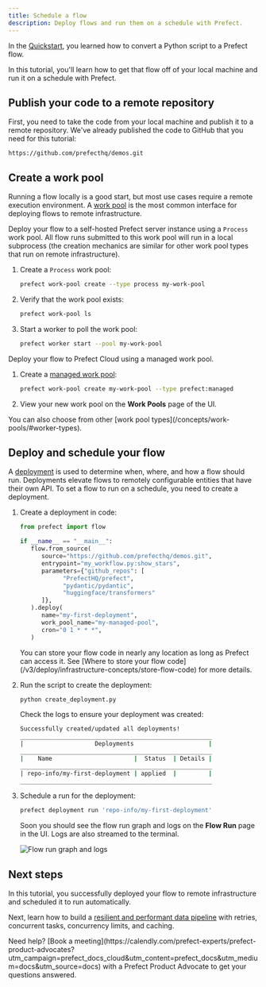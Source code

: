```yaml
---
title: Schedule a flow
description: Deploy flows and run them on a schedule with Prefect.
---
```


In the [Quickstart](/v3/get-started/quickstart), you learned how to convert a Python script to a Prefect flow.

In this tutorial, you'll learn how to get that flow off of your local machine and run it on a schedule with Prefect.

## Publish your code to a remote repository

First, you need to take the code from your local machine and publish it to a remote repository.
We've already published the code to GitHub that you need for this tutorial:

```
https://github.com/prefecthq/demos.git
```

## Create a work pool

Running a flow locally is a good start, but most use cases require a remote execution environment.
A [work pool](/v3/deploy/infrastructure-concepts/work-pools/) is the most common interface for deploying flows to remote infrastructure.

<Tabs>
  <Tab title="Self-hosted">

Deploy your flow to a self-hosted Prefect server instance using a `Process` work pool.
All flow runs submitted to this work pool will run in a local subprocess (the creation mechanics are similar for other work pool types that run on remote infrastructure).

1. Create a `Process` work pool:

   ```bash
   prefect work-pool create --type process my-work-pool
   ```

1. Verify that the work pool exists:

   ```bash
   prefect work-pool ls
   ```

1. Start a worker to poll the work pool:

   ```bash
   prefect worker start --pool my-work-pool
   ```

  </Tab>
  <Tab title="Prefect Cloud">
Deploy your flow to Prefect Cloud using a managed work pool.

1. Create a [managed work pool](/v3/deploy/infrastructure-concepts/work-pools):

   ```bash
   prefect work-pool create my-work-pool --type prefect:managed
   ```

1. View your new work pool on the **Work Pools** page of the UI.
  </Tab>
</Tabs>
  
<Tip>
You can also choose from other [work pool types](/concepts/work-pools/#worker-types).
</Tip>

## Deploy and schedule your flow

A [deployment](/v3/deploy/infrastructure-examples/docker/) is used to determine when, where, and how a flow should run.
Deployments elevate flows to remotely configurable entities that have their own API.
To set a flow to run on a schedule, you need to create a deployment.

1. Create a deployment in code:

   ```python create_deployment.py
   from prefect import flow

   if __name__ == "__main__":
      flow.from_source(
         source="https://github.com/prefecthq/demos.git",
         entrypoint="my_workflow.py:show_stars",
         parameters={"github_repos": [
               "PrefectHQ/prefect",
               "pydantic/pydantic",
               "huggingface/transformers"
         ]},
      ).deploy(
         name="my-first-deployment",
         work_pool_name="my-managed-pool",
         cron="0 1 * * *",
      )
   ```

   <Tip>
   You can store your flow code in nearly any location as long as Prefect can access it.
   See [Where to store your flow code](/v3/deploy/infrastructure-concepts/store-flow-code) for more details.
   </Tip>

1. Run the script to create the deployment:

   ```bash
   python create_deployment.py
   ```

   Check the logs to ensure your deployment was created:

   ```bash
   Successfully created/updated all deployments!
   ______________________________________________________
   |                    Deployments                     |  
   ______________________________________________________
   |    Name                       |  Status  | Details |
   ______________________________________________________
   | repo-info/my-first-deployment | applied  |         |
   ______________________________________________________
   ```

1. Schedule a run for the deployment:

   ```bash
   prefect deployment run 'repo-info/my-first-deployment'
   ```

   Soon you should see the flow run graph and logs on the **Flow Run** page in the UI.
   Logs are also streamed to the terminal.

   ![Flow run graph and logs](/v3/img/ui/qs-flow-run.png)

## Next steps

In this tutorial, you successfully deployed your flow to remote infrastructure and scheduled it to run automatically.

Next, learn how to build a [resilient and performant data pipeline](/v3/tutorials/pipelines) with retries, concurrent tasks, concurrency limits, and caching.

<Tip>
Need help? [Book a meeting](https://calendly.com/prefect-experts/prefect-product-advocates?utm_campaign=prefect_docs_cloud&utm_content=prefect_docs&utm_medium=docs&utm_source=docs) with a Prefect Product Advocate to get your questions answered.
</Tip>
